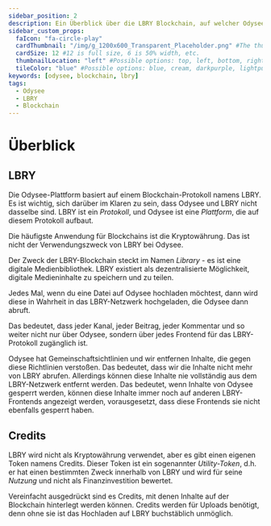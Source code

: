 ---
sidebar_position: 2
description: Ein Überblick über die LBRY Blockchain, auf welcher Odysee basiert.
sidebar_custom_props:
  faIcon: "fa-circle-play"
  cardThumbnail: "/img/g_1200x600_Transparent_Placeholder.png" #The thumbnail on the category card.
  cardSize: 12 #12 is full size, 6 is 50% width, etc.
  thumbnailLocation: "left" #Possible options: top, left, bottom, right, none
  tileColor: "blue" #Possible options: blue, cream, darkpurple, lightpurple, mauve, orange, pink, none
keywords: [odysee, blockchain, lbry]
tags:
  - Odysee
  - LBRY
  - Blockchain
---

# Überblick

## LBRY

Die Odysee-Plattform basiert auf einem Blockchain-Protokoll namens LBRY. Es ist wichtig, sich darüber im Klaren zu sein, dass Odysee und LBRY nicht dasselbe sind. LBRY ist ein *Protokoll*, und Odysee ist eine *Plattform*, die auf diesem Protokoll aufbaut.

Die häufigste Anwendung für Blockchains ist die Kryptowährung. Das ist nicht der Verwendungszweck von LBRY bei Odysee.

Der Zweck der LBRY-Blockchain steckt im Namen *Library* - es ist eine digitale Medienbibliothek. LBRY existiert als dezentralisierte Möglichkeit, digitale Medieninhalte zu speichern und zu teilen.

Jedes Mal, wenn du eine Datei auf Odysee hochladen möchtest, dann wird diese in Wahrheit in das LBRY-Netzwerk hochgeladen, die Odysee dann abruft.

Das bedeutet, dass jeder Kanal, jeder Beitrag, jeder Kommentar und so weiter nicht nur über Odysee, sondern über jedes Frontend für das LBRY-Protokoll zugänglich ist.

Odysee hat Gemeinschaftsichtlinien und wir entfernen Inhalte, die gegen diese Richtlinien verstoßen. Das bedeutet, dass wir die Inhalte nicht mehr von LBRY abrufen. Allerdings können diese Inhalte nie vollständig aus dem LBRY-Netzwerk entfernt werden. Das bedeutet, wenn Inhalte von Odysee gesperrt werden, können diese Inhalte immer noch auf anderen LBRY-Frontends angezeigt werden, vorausgesetzt, dass diese Frontends sie nicht ebenfalls gesperrt haben.

## Credits

LBRY wird nicht als Kryptowährung verwendet, aber es gibt einen eigenen Token namens Credits. Dieser Token ist ein sogenannter *Utility-Token*, d.h. er hat einen bestimmten Zweck innerhalb von LBRY und wird für seine *Nutzung* und nicht als Finanzinvestition bewertet.

Vereinfacht ausgedrückt sind es Credits, mit denen Inhalte auf der Blockchain hinterlegt werden können. Credits werden für Uploads benötigt, denn ohne sie ist das Hochladen auf LBRY buchstäblich unmöglich.